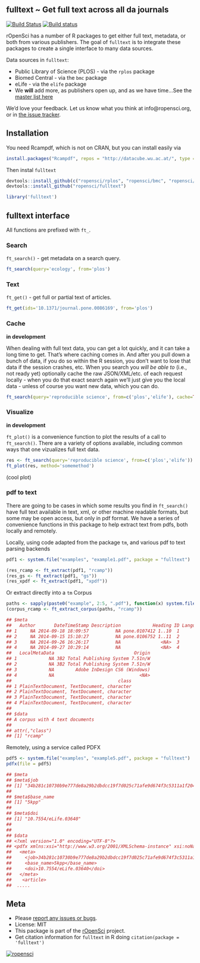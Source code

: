 ## fulltext ~ Get full text across all da journals

[![Build Status](https://api.travis-ci.org/ropensci/fulltext.png)](https://travis-ci.org/ropensci/fulltext)
[![Build status](https://ci.appveyor.com/api/projects/status/y487h3ec5wc2s20m/branch/master?svg=true)](https://ci.appveyor.com/project/sckott/fulltext/branch/master)

rOpenSci has a number of R packages to get either full text, metadata, or both from various publishers. The goal of `fulltext` is to integrate these packages to create a single interface to many data sources.

Data sources in `fulltext`:

* Public Library of Science (PLOS) - via the `rplos` package
* Biomed Central - via the `bmc` package
* eLife - via the `elife` package
* We __will__ add more, as publishers open up, and as we have time...See the [master list here](https://github.com/ropensci/fulltext/issues/4#issuecomment-52376743)

We'd love your feedback. Let us know what you think at info@ropensci.org, or in [the issue tracker](https://github.com/ropensci/fulltext/issues).

## Installation

You need Rcampdf, which is not on CRAN, but you can install easily via

```r
install.packages("Rcampdf", repos = "http://datacube.wu.ac.at/", type = "source")
```

Then instal `fulltext`

```r
devtools::install_github(c("ropensci/rplos", "ropensci/bmc", "ropensci/elife"))
devtools::install_github("ropensci/fulltext")
```

```r
library('fulltext')
```

## fulltext interface

All functions are prefixed with `ft_`.

### Search

`ft_search()` - get metadata on a search query.

```r
ft_search(query='ecology', from='plos')
```

### Text

`ft_get()` - get full or partial text of articles.

```r
ft_get(ids='10.1371/journal.pone.0086169', from='plos')
```

### Cache

__in development__

When dealing with full text data, you can get a lot quickly, and it can take a long time to get. That's where caching comes in. And after you pull down a bunch of data, if you do so within the R session, you don't want to lose that data if the session crashes, etc. When you search you _will be able to_ (i.e., not ready yet) optionally cache the raw JSON/XML/etc. of each request locally - when you do that exact search again we'll just give you the local data - unless of course you want new data, which you can do.

```r
ft_search(query='reproducible science', from=c('plos','elife'), cache=TRUE)
```

### Visualize

__in development__

`ft_plot()` is a convenience function to plot the results of a call to `ft_search()`. There are a variety of options available, including common ways that one vizualizes full text data.

```r
res <- ft_search(query='reproducible science', from=c('plos','elife'))
ft_plot(res, method='somemethod')
```

(cool plot)

### pdf to text

There are going to be cases in which some results you find in `ft_search()` have full text available in text, xml, or other machine readable formats, but some may be open access, but only in pdf format. We have a series of convenience functions in this package to help extract text from pdfs, both locally and remotely.

Locally, using code adapted from the package `tm`, and various pdf to text parsing backends

```r
pdf1 <- system.file("examples", "example1.pdf", package = "fulltext")

(res_rcamp <- ft_extract(pdf1, "rcamp"))
(res_gs <- ft_extract(pdf1, "gs"))
(res_xpdf <- ft_extract(pdf1, "xpdf"))
```

Or extract directly into a `tm` Corpus

```r
paths <- sapply(paste0("example", 2:5, ".pdf"), function(x) system.file("examples", x, package = "fulltext"))
(corpus_rcamp <- ft_extract_corpus(paths, "rcamp"))
```

```r
## $meta
##   Author       DateTimeStamp Description            Heading ID Language
## 1     NA 2014-09-18 18:09:57          NA pone.0107412 1..10  1       en
## 2     NA 2014-09-15 15:10:27          NA pone.0106752 1..11  2       en
## 3     NA 2014-09-26 16:26:17          NA               <NA>  3       en
## 4     NA 2014-09-27 10:29:14          NA               <NA>  4       en
##   LocalMetaData                              Origin
## 1            NA 3B2 Total Publishing System 7.51n/W
## 2            NA 3B2 Total Publishing System 7.51n/W
## 3            NA        Adobe InDesign CS6 (Windows)
## 4            NA                                <NA>
##                                        class
## 1 PlainTextDocument, TextDocument, character
## 2 PlainTextDocument, TextDocument, character
## 3 PlainTextDocument, TextDocument, character
## 4 PlainTextDocument, TextDocument, character
##
## $data
## A corpus with 4 text documents
##
## attr(,"class")
## [1] "rcamp"
```

Remotely, using a service called PDFX

```r
pdf5 <- system.file("examples", "example5.pdf", package = "fulltext")
pdfx(file = pdf5)
```

```r
## $meta
## $meta$job
## [1] "34b281c10730b9e777de8a29b2dbdcc19f7d025c71afe9d674f3c5311a1f2044"
##
## $meta$base_name
## [1] "5kpp"
##
## $meta$doi
## [1] "10.7554/eLife.03640"
##
##
## $data
## <?xml version="1.0" encoding="UTF-8"?>
## <pdfx xmlns:xsi="http://www.w3.org/2001/XMLSchema-instance" xsi:noNamespaceSchemaLocation="http://pdfx.cs.man.ac.uk/static/article-schema.xsd">
##   <meta>
##     <job>34b281c10730b9e777de8a29b2dbdcc19f7d025c71afe9d674f3c5311a1f2044</job>
##     <base_name>5kpp</base_name>
##     <doi>10.7554/eLife.03640</doi>
##   </meta>
##    <article>
##  .....
```

## Meta

* Please [report any issues or bugs](https://github.com/ropensci/fulltext/issues).
* License: MIT
* This package is part of the [rOpenSci](http://ropensci.org/packages) project.
* Get citation information for `fulltext` in R doing `citation(package = 'fulltext')`

[![ropensci](http://ropensci.org/public_images/github_footer.png)](http://ropensci.org)
